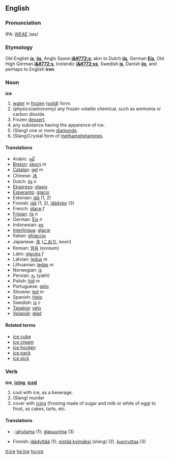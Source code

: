 ==English==

===Pronunciation===
IPA: [[WEAE]] /aɪs/

===Etymology===
Old English '''[[is]]''', '''[[iis]]''', Anglo Saxon '''[[i&#772;s]]'''; akin to Dutch '''[[ijs]]''', German '''[[Eis]]''', Old High German '''[[i&#772;s]]''', Icelandic '''[[i&#772;ss]]''', Swedish '''[[is]]''', Danish '''[[iis]]''', and perhaps to English '''iron'''.

===Noun===
'''ice'''

#[[water]] in [[frozen]] ([[solid]]) form.
#(physics/astronomy) any frozen volatile chemical, such as ammonia or carbon dioxide.
# Frozen [[dessert]].
# any substance having the apparence of ice.
#(Slang) one or more [[diamond]]s.
#(Slang)Crystal form of [[methamphetamine]]s.

==== Translations ==== 
*Arabic: [[ثّلج]]
*[[Breton]]: [[skorn]] ''m''
*[[Catalan]]: [[gel]] ''m''
*Chinese: [[冰]]
*Dutch: [[ijs]] ''n''
*[[Ekspreso]]: [[glasio]]
*[[Esperanto]]: [[glacio]]
*Estonian: [[jää]] (1, 2)
*Finnish: [[jää]] (1, 2), [[jäädyke]] (3)
*French: [[glace]] ''f''
*[[Frisian]]: [[iis]] ''n''
*German: [[Eis]] ''n''
*Indonesian: [[es]]
*[[Interlingua]]: [[glacie]] 
*Italian: [[ghiaccio]]
*Japanese: [[氷]] ([[こおり]], koori)
*Korean: [[얼음]] (eoreum)
*Latin: [[glacies]] ''f''
*Latvian: [[ledus]] ''m''
*Lithuanian: [[ledas]] ''m''
*Norwegian: [[is]]
*Persian: [[یخ]] (yakh)
*Polish: [[lód]] ''m''
*Portuguese: [[gelo]]
*Slovene: [[led]] ''m'' 
*Spanish: [[hielo]]
*Swedish: [[is]] ''c''
*[[Tagalog]]: [[yelo]]
*[[Volapük]]: [[glad]]

====Related terms====
*[[ice cube]]
*[[ice cream]]
*[[ice hockey]]
*[[ice pack]]
*[[ice pick]]

===Verb===
'''ice''', '''[[icing]]''', '''[[iced]]'''

# cool with ice, as a beverage.
#(Slang) murder
# cover with [[icing]] (frosting made of sugar and milk or white of egg) to frost, as cakes, tarts, etc.

====Translations====
* {{et}}: [[jahutama]] (1); [[glasuurima]] (3)
*Finnish: [[jäädyttää]] (1); [[pistää kylmäksi]] (''slang'') (2), [[kuorruttaa]] (3)

[[it:ice]]
[[he:Ice]]
[[hu:ice]]